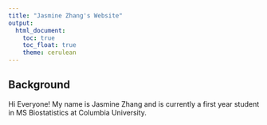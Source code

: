 ```yaml
---
title: "Jasmine Zhang's Website"
output: 
  html_document:
    toc: true
    toc_float: true
    theme: cerulean
---
```


## Background  

Hi Everyone! My name is Jasmine Zhang and is currently a first year student in MS Biostatistics at Columbia University. 

